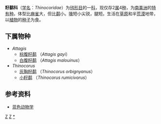 {{Automatic Taxobox
| taxon = Thinocoridae
| authority = [[约翰·爱德华·格雷|Gray]]，1845
| subdivision_ranks = 属
| subdivision =
''Attagis''<br />
''Thinocorus''
}}
'''籽鹬科'''（[[学名|学名]]：''Thinocoridae''）为[[鸻形目|鸻形目]]的一[[科|科]]，现仅存2[[属|属]]4[[种|种]]，为[[南美洲|南美洲]]的[[特有种|特有种]]。体型比[[麻雀|麻雀]]大，但比[[鹬|鹬]]小。[[鳥喙|喙]]短小尖锐，腿短。生活在[[草原|草原]]和半[[荒漠|荒漠]]地带，以[[植物|植物]]的[[种子|种子]]为食。

==下属物种==
*  ''Attagis''
** [[棕腹籽鹬|棕腹籽鹬]] （''Attagis gayi''）
** [[白腹籽鹬|白腹籽鹬]] （''Attagis malouinus''）
*  ''Thinocorus''
** [[灰胸籽鹬|灰胸籽鹬]] （''Thinocorus orbignyanus''）
** [[小籽鹬|小籽鹬]] （''Thinocorus rumicivorus''）

==参考资料==
*[http://www.blueanimalbio.com/bird/hengxingmu/index.htm 蓝色动物学] {{Wayback|url=http://www.blueanimalbio.com/bird/hengxingmu/index.htm |date=20200222131657 }}
{{Taxonbar}}
[[Category:_1845年描述的分类群|Z]]
[[Category:鸻形目|Z]]
[[Category:籽鹬科|*]]